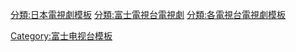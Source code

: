 
[[Category:富士电视台模板‎|Category:富士电视台模板‎]]
[[分類:日本電視劇模板|分類:日本電視劇模板]]
[[分類:富士電視台電視劇|分類:富士電視台電視劇]]
[[分類:各電視台電視劇模板|分類:各電視台電視劇模板]]